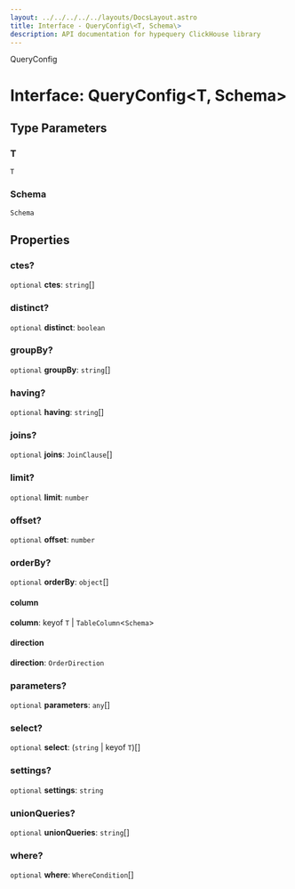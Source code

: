 ```yaml
---
layout: ../../../../../layouts/DocsLayout.astro
title: Interface - QueryConfig\<T, Schema\>
description: API documentation for hypequery ClickHouse library
---
```


QueryConfig

# Interface: QueryConfig\<T, Schema\>

## Type Parameters

### T

`T`

### Schema

`Schema`

## Properties

### ctes?

`optional` **ctes**: `string`[]

### distinct?

`optional` **distinct**: `boolean`

### groupBy?

`optional` **groupBy**: `string`[]

### having?

`optional` **having**: `string`[]

### joins?

`optional` **joins**: `JoinClause`[]

### limit?

`optional` **limit**: `number`

### offset?

`optional` **offset**: `number`

### orderBy?

`optional` **orderBy**: `object`[]

#### column

**column**: keyof `T` \| `TableColumn`\<`Schema`\>

#### direction

**direction**: `OrderDirection`

### parameters?

`optional` **parameters**: `any`[]

### select?

`optional` **select**: (`string` \| keyof `T`)[]

### settings?

`optional` **settings**: `string`

### unionQueries?

`optional` **unionQueries**: `string`[]

### where?

`optional` **where**: `WhereCondition`[]


